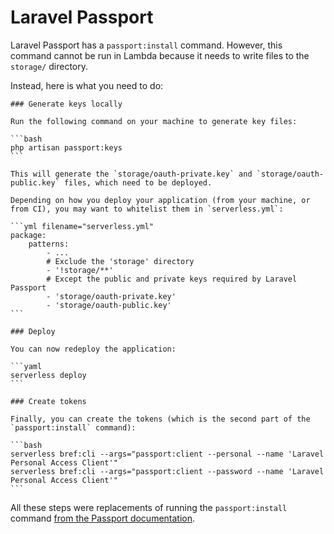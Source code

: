 

# Laravel Passport

Laravel Passport has a `passport:install` command. However, this command cannot be run in Lambda because it needs to write files to the `storage/` directory.

Instead, here is what you need to do:

<Steps>

    ### Generate keys locally

    Run the following command on your machine to generate key files:

    ```bash
    php artisan passport:keys
    ```

    This will generate the `storage/oauth-private.key` and `storage/oauth-public.key` files, which need to be deployed.

    Depending on how you deploy your application (from your machine, or from CI), you may want to whitelist them in `serverless.yml`:

    ```yml filename="serverless.yml"
    package:
        patterns:
            - ...
            # Exclude the 'storage' directory
            - '!storage/**'
            # Except the public and private keys required by Laravel Passport
            - 'storage/oauth-private.key'
            - 'storage/oauth-public.key'
    ```

    ### Deploy

    You can now redeploy the application:

    ```yaml
    serverless deploy
    ```

    ### Create tokens

    Finally, you can create the tokens (which is the second part of the `passport:install` command):

    ```bash
    serverless bref:cli --args="passport:client --personal --name 'Laravel Personal Access Client'"
    serverless bref:cli --args="passport:client --password --name 'Laravel Personal Access Client'"
    ```

</Steps>

All these steps were replacements of running the `passport:install` command [from the Passport documentation](https://laravel.com/docs/passport#installation).
